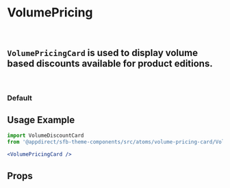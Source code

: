 

<Meta of={VolumePricingCardStories} />

# VolumePricing

<br />

## `VolumePricingCard` is used to display volume based discounts available for product editions.

<br />

### Default

<Canvas>
  <Story of={VolumePricingCardStories.Default} />
</Canvas>

## Usage Example

```jsx
import VolumeDiscountCard
from '@appdirect/sfb-theme-components/src/atoms/volume-pricing-card/VolumePricingCard';

<VolumePricingCard />
```

## Props

<ArgsTable of={VolumePricingCard} />
